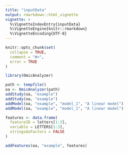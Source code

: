 ```yaml
---
title: "inputData"
output: rmarkdown::html_vignette
vignette: >
  %\VignetteIndexEntry{inputData}
  %\VignetteEngine{knitr::rmarkdown}
  %\VignetteEncoding{UTF-8}
---
```


```r
knitr::opts_chunk$set(
  collapse = TRUE,
  comment = "#>",
  error = TRUE
)
```

```r
library(OmicAnalyzer)
```

```r
path <- tempfile()
oa <- OmicAnalyzer(path)
addStudy(oa, "example")
addStudy(oa, "example")
addModel(oa, "example", "model_1", "A linear model")
addModel(oa, "example", "model_1", "A linear model")
```

```r
features <- data.frame(
  featureID = letters[1:3],
  variable = LETTERS[1:3],
  stringsAsFactors = FALSE
)

addFeatures(oa, "example", features)
```
